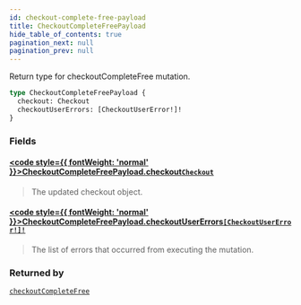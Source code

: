 ```yaml
---
id: checkout-complete-free-payload
title: CheckoutCompleteFreePayload
hide_table_of_contents: true
pagination_next: null
pagination_prev: null
---
```








Return type for checkoutCompleteFree mutation.

```graphql
type CheckoutCompleteFreePayload {
  checkout: Checkout
  checkoutUserErrors: [CheckoutUserError!]!
}
```


### Fields

#### [<code style={{ fontWeight: 'normal' }}>CheckoutCompleteFreePayload.<b>checkout</b></code>](#)<Bullet />[`Checkout`](/objects/checkout) <Badge class="secondary" text="object"/>
> The updated checkout object.
> 

#### [<code style={{ fontWeight: 'normal' }}>CheckoutCompleteFreePayload.<b>checkoutUserErrors</b></code>](#)<Bullet />[`[CheckoutUserError!]!`](/objects/checkout-user-error) <Badge class="secondary" text="non-null"/> <Badge class="secondary" text="object"/>
> The list of errors that occurred from executing the mutation.
> 



### Returned by

[`checkoutCompleteFree`](/mutations/checkout-complete-free)  <Badge class="secondary" text="mutation"/>



